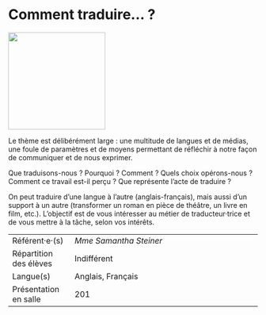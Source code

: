 # Comment traduire... ?

::: {.center data-latex=""}
![](images/comment-traduire.jpg){height=14em}
:::

Le thème est délibérément large : une multitude de langues et de médias,
une foule de paramètres et de moyens permettant de réfléchir à notre
façon de communiquer et de nous exprimer.

Que traduisons-nous ? Pourquoi ? Comment ? Quels choix opérons-nous ?
Comment ce travail est-il perçu ? Que représente l'acte de traduire ?

On peut traduire d'une langue à l'autre (anglais-français), mais aussi
d'un support à un autre (transformer un roman en pièce de théâtre, un
livre en film, etc.). L'objectif est de vous intéresser au métier de
traducteur·trice et de vous mettre à la tâche, selon vos intérêts.

::: {.small data-latex=""}
|                        |                                            |
| :------------- | :----------------------------------------- |
| Référent·e·(s)         | _Mme Samantha Steiner_                              |
| Répartition des élèves | Indifférent                                |
| Langue(s)              | Anglais, Français                                |
| Présentation en salle  | 201                                  |
:::